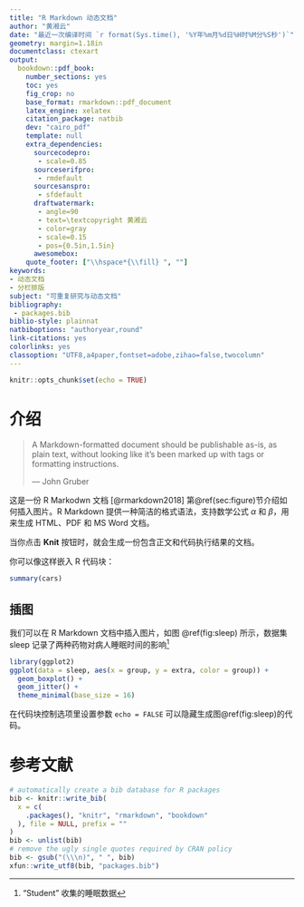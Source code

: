 ```yaml
---
title: "R Markdown 动态文档"
author: "黄湘云"
date: "最近一次编译时间 `r format(Sys.time(), '%Y年%m月%d日%H时%M分%S秒')`"
geometry: margin=1.18in
documentclass: ctexart
output: 
  bookdown::pdf_book: 
    number_sections: yes
    toc: yes
    fig_crop: no
    base_format: rmarkdown::pdf_document
    latex_engine: xelatex
    citation_package: natbib
    dev: "cairo_pdf"
    template: null
    extra_dependencies:
      sourcecodepro:
       - scale=0.85
      sourceserifpro:
       - rmdefault
      sourcesanspro:
       - sfdefault
      draftwatermark:
       - angle=90
       - text=\textcopyright 黄湘云
       - color=gray
       - scale=0.15
       - pos={0.5in,1.5in}
      awesomebox:
    quote_footer: ["\\hspace*{\\fill} ", ""]
keywords: 
- 动态文档
- 分栏排版
subject: "可重复研究与动态文档"
bibliography: 
 - packages.bib
biblio-style: plainnat
natbiboptions: "authoryear,round"
link-citations: yes
colorlinks: yes
classoption: "UTF8,a4paper,fontset=adobe,zihao=false,twocolumn"
---
```


```r
knitr::opts_chunk$set(echo = TRUE)
```

# 介绍 {#chap:intro-rmarkdown}

> A Markdown-formatted document should be publishable as-is, as plain text, without looking like it’s been marked up with tags or formatting instructions.  
> 
> --- John Gruber

这是一份 R Markodwn 文档 [@rmarkdown2018] 第\@ref(sec:figure)节介绍如何插入图片。R Markdown 提供一种简洁的格式语法，支持数学公式 $\alpha$ 和 $\beta$，用来生成 HTML、PDF 和 MS Word 文档。

::: {.noteblock data-latex="注意"}
当你点击 **Knit** 按钮时，就会生成一份包含正文和代码执行结果的文档。
:::

你可以像这样嵌入 R 代码块：

```r
summary(cars)
```

## 插图 {#sec:figure}

[^sleep-data]: “Student” 收集的睡眠数据

我们可以在 R Markdown 文档中插入图片，如图 \@ref(fig:sleep) 所示，数据集 sleep 记录了两种药物对病人睡眠时间的影响[^sleep-data]

```r
library(ggplot2)
ggplot(data = sleep, aes(x = group, y = extra, color = group)) +
  geom_boxplot() +
  geom_jitter() +
  theme_minimal(base_size = 16)
```

在代码块控制选项里设置参数 `echo = FALSE` 可以隐藏生成图\@ref(fig:sleep)的代码。

# 参考文献 {#chap:refer}

```r
# automatically create a bib database for R packages
bib <- knitr::write_bib(
  x = c(
    .packages(), "knitr", "rmarkdown", "bookdown"
  ), file = NULL, prefix = ""
)
bib <- unlist(bib)
# remove the ugly single quotes required by CRAN policy
bib <- gsub("(\\\n)", " ", bib)
xfun::write_utf8(bib, "packages.bib")
```
